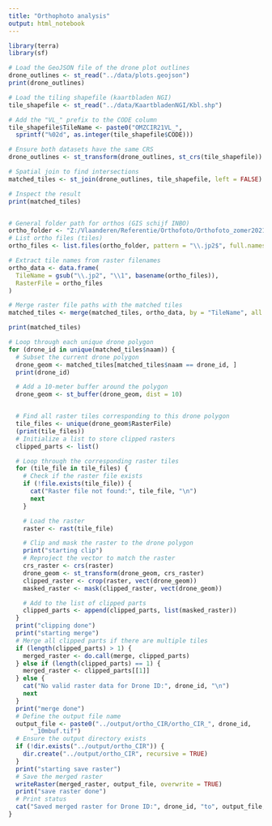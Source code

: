```yaml
---
title: "Orthophoto analysis"
output: html_notebook
---
```


```r
library(terra)
library(sf)

# Load the GeoJSON file of the drone plot outlines
drone_outlines <- st_read("../data/plots.geojson")
print(drone_outlines)

# Load the tiling shapefile (kaartbladen NGI)
tile_shapefile <- st_read("../data/KaartbladenNGI/Kbl.shp")

# Add the "VL_" prefix to the CODE column
tile_shapefile$TileName <- paste0("OMZCIR21VL_",
  sprintf("%02d", as.integer(tile_shapefile$CODE)))

# Ensure both datasets have the same CRS
drone_outlines <- st_transform(drone_outlines, st_crs(tile_shapefile))

# Spatial join to find intersections
matched_tiles <- st_join(drone_outlines, tile_shapefile, left = FALSE)

# Inspect the result
print(matched_tiles)


# General folder path for orthos (GIS schijf INBO)
ortho_folder <- "Z:/Vlaanderen/Referentie/Orthofoto/Orthofoto_zomer2021_CIR"
# List ortho files (tiles)
ortho_files <- list.files(ortho_folder, pattern = "\\.jp2$", full.names = TRUE)

# Extract tile names from raster filenames
ortho_data <- data.frame(
  TileName = gsub("\\.jp2", "\\1", basename(ortho_files)),
  RasterFile = ortho_files
)

# Merge raster file paths with the matched tiles
matched_tiles <- merge(matched_tiles, ortho_data, by = "TileName", all.x = TRUE)

print(matched_tiles)
```
```r
# Loop through each unique drone polygon
for (drone_id in unique(matched_tiles$naam)) {
  # Subset the current drone polygon
  drone_geom <- matched_tiles[matched_tiles$naam == drone_id, ]
  print(drone_id)

  # Add a 10-meter buffer around the polygon
  drone_geom <- st_buffer(drone_geom, dist = 10)


  # Find all raster tiles corresponding to this drone polygon
  tile_files <- unique(drone_geom$RasterFile)
  (print(tile_files))
  # Initialize a list to store clipped rasters
  clipped_parts <- list()

  # Loop through the corresponding raster tiles
  for (tile_file in tile_files) {
    # Check if the raster file exists
    if (!file.exists(tile_file)) {
      cat("Raster file not found:", tile_file, "\n")
      next
    }

    # Load the raster
    raster <- rast(tile_file)

    # Clip and mask the raster to the drone polygon
    print("starting clip")
    # Reproject the vector to match the raster
    crs_raster <- crs(raster)
    drone_geom <- st_transform(drone_geom, crs_raster)
    clipped_raster <- crop(raster, vect(drone_geom))
    masked_raster <- mask(clipped_raster, vect(drone_geom))

    # Add to the list of clipped parts
    clipped_parts <- append(clipped_parts, list(masked_raster))
  }
  print("clipping done")
  print("starting merge")
  # Merge all clipped parts if there are multiple tiles
  if (length(clipped_parts) > 1) {
    merged_raster <- do.call(merge, clipped_parts)
  } else if (length(clipped_parts) == 1) {
    merged_raster <- clipped_parts[[1]]
  } else {
    cat("No valid raster data for Drone ID:", drone_id, "\n")
    next
  }
  print("merge done")
  # Define the output file name
  output_file <- paste0("../output/ortho_CIR/ortho_CIR_", drone_id,
      "_10mbuf.tif")
  # Ensure the output directory exists
  if (!dir.exists("../output/ortho_CIR")) {
    dir.create("../output/ortho_CIR", recursive = TRUE)
  }
  print("starting save raster")
  # Save the merged raster
  writeRaster(merged_raster, output_file, overwrite = TRUE)
  print("save raster done")
  # Print status
  cat("Saved merged raster for Drone ID:", drone_id, "to", output_file, "\n")
}
```
